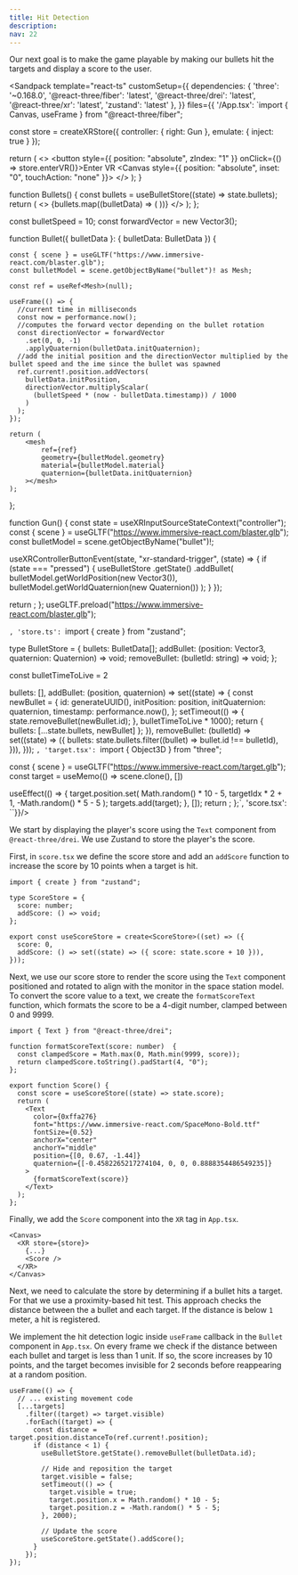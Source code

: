 ```yaml
---
title: Hit Detection
description: 
nav: 22
---
```


Our next goal is to make the game playable by making our bullets hit the targets and display a score to the user.

<Sandpack
  template="react-ts"
  customSetup={{
    dependencies: {
      'three': '~0.168.0',
      '@react-three/fiber': 'latest',
      '@react-three/drei': 'latest',
      '@react-three/xr': 'latest',
      'zustand': 'latest'
    },
  }}
  files={{
    '/App.tsx': `import { Canvas, useFrame } from "@react-three/fiber";

const store = createXRStore({ controller: { right: Gun }, emulate: { inject: true } });

  return (
    <>
      <button style={{ position: "absolute", zIndex: "1" }} onClick={() => store.enterVR()}>Enter VR</button>
      <Canvas style={{ position: "absolute", inset: "0", touchAction: "none" }}>
        <XR store={store}>
            <Environment preset="warehouse" />
            <Bullets />
            <Gltf src="https://www.immersive-react.com/spacestation.glb" />
            <Target targetIdx={0} />
            <Target targetIdx={1} />
            <Target targetIdx={2} />
        </XR>
      </Canvas>
    </>
  );
}

function Bullets() {
  const bullets = useBulletStore((state) => state.bullets);
  return (
    <>
      {bullets.map((bulletData) => (
        <Bullet bulletData={bulletData} key={bulletData.id} />
      ))}
    </>
  );
};

const bulletSpeed = 10;
const forwardVector = new Vector3();

function Bullet({ bulletData }: { bulletData: BulletData }) {

    const { scene } = useGLTF("https://www.immersive-react.com/blaster.glb");
    const bulletModel = scene.getObjectByName("bullet")! as Mesh;

    const ref = useRef<Mesh>(null);

    useFrame(() => {
      //current time in milliseconds
      const now = performance.now();
      //computes the forward vector depending on the bullet rotation
      const directionVector = forwardVector
        .set(0, 0, -1)
        .applyQuaternion(bulletData.initQuaternion);
      //add the initial position and the directionVector multiplied by the bullet speed and the ime since the bullet was spawned
      ref.current!.position.addVectors(
        bulletData.initPosition,
        directionVector.multiplyScalar(
          (bulletSpeed * (now - bulletData.timestamp)) / 1000
        )
      );
    });

    return (
        <mesh
            ref={ref}
            geometry={bulletModel.geometry}
            material={bulletModel.material}
            quaternion={bulletData.initQuaternion}
        ></mesh>
    );
};

function Gun() {
  const state = useXRInputSourceStateContext("controller");
  const { scene } = useGLTF("https://www.immersive-react.com/blaster.glb");
  const bulletModel = scene.getObjectByName("bullet")!;

  useXRControllerButtonEvent(state, "xr-standard-trigger", (state) => {
    if (state === "pressed") {
      useBulletStore
        .getState()
        .addBullet(
          bulletModel.getWorldPosition(new Vector3()),
          bulletModel.getWorldQuaternion(new Quaternion())
        );
    }
  });

  return <primitive object={scene} />;
};
useGLTF.preload("https://www.immersive-react.com/blaster.glb");

`, 'store.ts': `import { create } from "zustand";

type BulletStore = {
  bullets: BulletData[];
  addBullet: (position: Vector3, quaternion: Quaternion) => void;
  removeBullet: (bulletId: string) => void;
};

const bulletTimeToLive = 2

  bullets: [],
  addBullet: (position, quaternion) =>
    set((state) => {
      const newBullet = {
        id: generateUUID(),
        initPosition: position,
        initQuaternion: quaternion,
        timestamp: performance.now(),
      };
      setTimeout(() => {
        state.removeBullet(newBullet.id);
      }, bulletTimeToLive * 1000);
      return { bullets: [...state.bullets, newBullet] };
    }),
  removeBullet: (bulletId) =>
    set((state) => ({
      bullets: state.bullets.filter((bullet) => bullet.id !== bulletId),
    })),
}));
`, 'target.tsx': `import { Object3D } from "three";

  const { scene } = useGLTF("https://www.immersive-react.com/target.glb");
  const target = useMemo(() => scene.clone(), [])

  useEffect(() => {
    target.position.set(
      Math.random() * 10 - 5,
      targetIdx * 2 + 1,
      -Math.random() * 5 - 5
    );
    targets.add(target);
  }, []);
  return <primitive object={target} />;
};`, 'score.tsx': ``}}/>


We start by displaying the player's score using the `Text` component from `@react-three/drei`. We use Zustand to store the player's the score.

First, in `score.tsx` we define the score store and add an `addScore` function to increase the score by 10 points when a target is hit.

```tsx
import { create } from "zustand";

type ScoreStore = {
  score: number;
  addScore: () => void;
};

export const useScoreStore = create<ScoreStore>((set) => ({
  score: 0,
  addScore: () => set((state) => ({ score: state.score + 10 })),
}));
```

Next, we use our score store to render the score using the `Text` component positioned and rotated to align with the monitor in the space station model.
To convert the score value to a text, we create the `formatScoreText` function, which formats the score to be a 4-digit number, clamped between 0 and 9999.

```tsx
import { Text } from "@react-three/drei";

function formatScoreText(score: number)  {
  const clampedScore = Math.max(0, Math.min(9999, score));
  return clampedScore.toString().padStart(4, "0");
};

export function Score() {
  const score = useScoreStore((state) => state.score);
  return (
    <Text
      color={0xffa276}
      font="https://www.immersive-react.com/SpaceMono-Bold.ttf"
      fontSize={0.52}
      anchorX="center"
      anchorY="middle"
      position={[0, 0.67, -1.44]}
      quaternion={[-0.4582265217274104, 0, 0, 0.8888354486549235]}
    >
      {formatScoreText(score)}
    </Text>
  );
};
```

Finally, we add the `Score` component into the `XR` tag in `App.tsx`.

```tsx
<Canvas>
  <XR store={store}>
    {...}
    <Score />
  </XR>
</Canvas>
```


Next, we need to calculate the store by determining if a bullet hits a target.
For that we use a proximity-based hit test. This approach checks the distance between the a bullet and each target. If the distance is below `1` meter, a hit is registered.

We implement the hit detection logic inside `useFrame` callback in the `Bullet` component in `App.tsx`. On every frame we check if the distance between each bullet and target is less than 1 unit. If so, the score increases by 10 points, and the target becomes invisible for 2 seconds before reappearing at a random position.

```tsx
useFrame(() => {
  // ... existing movement code
  [...targets]
    .filter((target) => target.visible)
    .forEach((target) => {
      const distance = target.position.distanceTo(ref.current!.position);
      if (distance < 1) {
        useBulletStore.getState().removeBullet(bulletData.id);

        // Hide and reposition the target
        target.visible = false;
        setTimeout(() => {
          target.visible = true;
          target.position.x = Math.random() * 10 - 5;
          target.position.z = -Math.random() * 5 - 5;
        }, 2000);

        // Update the score
        useScoreStore.getState().addScore();
      }
    });
});
```